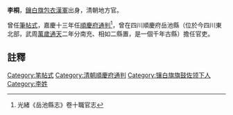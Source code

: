 {{明清人物信息框
| 姓名 =李桐
| 最高職務 = [[四川|四川]][[順慶府|順慶府]][[通判|通判]]
| 國家 = 大清
| 籍貫 = [[镶白旗包衣|鑲白旗包衣漢軍]]筆帖式
| 字號 =
| 出生日期 = ？年？月？日
| 逝世日期 = ？年？月？日
| 墓葬 = 
| 配偶 =  
| 親屬 = 曾祖、祖、父，母
| 出身 = 
| 著作 =  
*
}}
'''李桐'''{{BD|？年||？年||}}，[[镶白旗包衣|鑲白旗包衣漢軍]]出身，清朝地方官。

曾任[[筆帖式|筆帖式]]，嘉慶十三年任[[順慶府|順慶府]][[通判|通判]]<ref>光緒《岳池縣志》卷十職官志</ref>，曾在四川順慶府岳池縣（位於今四川東北部，武周[[萬歲通天|萬歲通天]]二年分南充、相如二縣置，是一個千年古縣）擔任官吏。

==註釋==
{{reflist}}
{{清朝官员小作品}}
[[Category:笔帖式|Category:笔帖式]]
[[Category:清朝順慶府通判|Category:清朝順慶府通判]]
[[Category:镶白旗旗鼓佐领下人|Category:镶白旗旗鼓佐领下人]]
[[Category:李姓|Category:李姓]]
